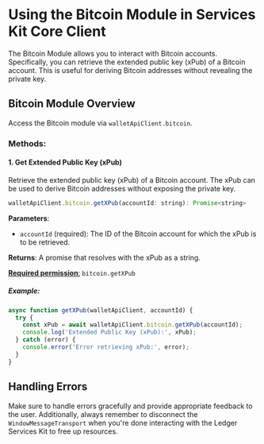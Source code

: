 # Using the Bitcoin Module in Services Kit Core Client

The Bitcoin Module allows you to interact with Bitcoin accounts. Specifically, you can retrieve the extended public key (xPub) of a Bitcoin account. This is useful for deriving Bitcoin addresses without revealing the private key.

## Bitcoin Module Overview

Access the Bitcoin module via `walletApiClient.bitcoin`.

### Methods:

#### 1. Get Extended Public Key (xPub)

Retrieve the extended public key (xPub) of a Bitcoin account. The xPub can be used to derive Bitcoin addresses without exposing the private key.

```javascript
walletApiClient.bitcoin.getXPub(accountId: string): Promise<string>
```

**Parameters**:
- `accountId` (required): The ID of the Bitcoin account for which the xPub is to be retrieved.

**Returns**: A promise that resolves with the xPub as a string.

[**Required permission**:](https://developers.ledger.com/docs/ledger-live/discover/guides/wallet-api/appendix/manifest#permissions)
 `bitcoin.getXPub`

##### Example:

```javascript
async function getXPub(walletApiClient, accountId) {
  try {
    const xPub = await walletApiClient.bitcoin.getXPub(accountId);
    console.log('Extended Public Key (xPub):', xPub);
  } catch (error) {
    console.error('Error retrieving xPub:', error);
  }
}
```

## Handling Errors

Make sure to handle errors gracefully and provide appropriate feedback to the user. Additionally, always remember to disconnect the `WindowMessageTransport` when you're done interacting with the Ledger Services Kit to free up resources.